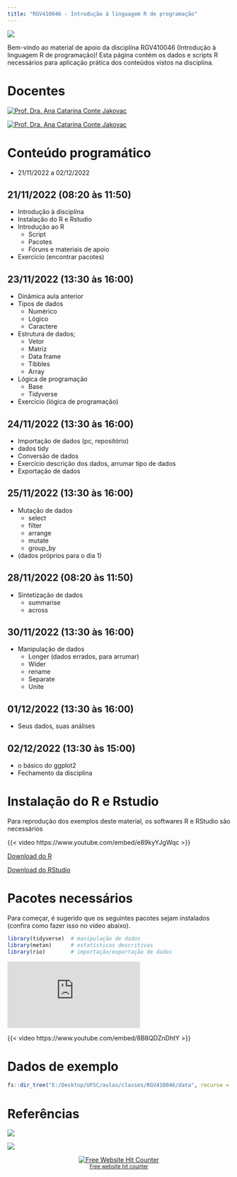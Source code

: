 ```yaml
---
title: "RGV410046 - Introdução à linguagem R de programação"
---
```


![](figs/bem-vindo.png)

Bem-vindo ao material de apoio da disciplina RGV410046 (Introdução à linguagem R de programação)! Esta página contém os dados e scripts R necessários para aplicação prática dos conteúdos vistos na disciplina.

# Docentes

::: {layout-ncol="2"}
[![Prof. Dra. Ana Catarina Conte Jakovac](figs/catarina1.jpg)](http://lattes.cnpq.br/6851033339458776)

[![Prof. Dra. Ana Catarina Conte Jakovac](figs/catarina2.jpg)](http://lattes.cnpq.br/6851033339458776)
:::

# Conteúdo programático

-   21/11/2022 a 02/12/2022

## 21/11/2022 (08:20 às 11:50)

-   Introdução à disciplina
-   Instalação do R e Rstudio
-   Introdução ao R
    -   Script
    -   Pacotes
    -   Fóruns e materiais de apoio
-   Exercício (encontrar pacotes)

## 23/11/2022 (13:30 às 16:00)

-   Dinâmica aula anterior
-   Tipos de dados
    -   Numérico
    -   Lógico
    -   Caractere
-   Estrutura de dados;
    -   Vetor
    -   Matriz
    -   Data frame
    -   Tibbles
    -   Array
-   Lógica de programação
    -   Base
    -   Tidyverse
-   Exercício (lógica de programação)

## 24/11/2022 (13:30 às 16:00)

-   Importação de dados (pc, repositório)
-   dados tidy
-   Conversão de dados
-   Exercício descrição dos dados, arrumar tipo de dados
-   Exportação de dados

## 25/11/2022 (13:30 às 16:00)

-   Mutação de dados
    -   select
    -   filter
    -   arrange
    -   mutate
    -   group_by
-   (dados próprios para o dia 1)

## 28/11/2022 (08:20 às 11:50)

-   Sintetização de dados
    -   summarise
    -   across

## 30/11/2022 (13:30 às 16:00)

-   Manipulação de dados
    -   Longer (dados errados, para arrumar)
    -   Wider
    -   rename
    -   Separate
    -   Unite

## 01/12/2022 (13:30 às 16:00)

-   Seus dados, suas análises

## 02/12/2022 (13:30 às 15:00)

-   o básico do ggplot2
-   Fechamento da disciplina

# Instalação do R e Rstudio

Para reprodução dos exemplos deste material, os softwares R e RStudio são necessários

{{< video https://www.youtube.com/embed/e89kyYJgWqc >}}


<a class="btn btn-success" href="https://cran.r-project.org/bin/windows/base/" target="_blank"><i class="fa fa-save"></i> Download do R</a>

<a class="btn btn-success" href="https://www.rstudio.com/products/rstudio/download/" target="_blank"><i class="fa fa-save"></i> Download do RStudio</a>

# Pacotes necessários

Para começar, é sugerido que os seguintes pacotes sejam instalados (confira como fazer isso no vídeo abaixo).

```r
library(tidyverse)  # manipulação de dados
library(metan)      # estatísticas descritivas
library(rio)        # importação/exportação de dados
```

```{=html}
<div class="video-container">
  
<iframe src="https://www.youtube.com/embed/8B8QDZnDhtY" title="YouTube video player" frameborder="0" allow="accelerometer; autoplay; clipboard-write; encrypted-media; gyroscope; picture-in-picture" allowfullscreen>

</iframe>

</div>
```

{{< video https://www.youtube.com/embed/8B8QDZnDhtY >}}


# Dados de exemplo

```r
fs::dir_tree("E:/Desktop/UFSC/aulas/classes/RGV410046/data", recurse = 1)
```

# Referências

::: {layout-ncol="2"}
[![](figs/eambr.png)](https://bendeivide.github.io/book-eambr01/)

[![](figs/book_olivoto.png)](https://tiagoolivoto.github.io/e-bookr/index.html)
:::

```{=html}
<div align='center'><a href='https://www.free-website-hit-counter.com'><img src='https://www.free-website-hit-counter.com/c.php?d=9&id=138603&s=2' border='0' alt='Free Website Hit Counter'></a><br / ><small><a href='https://www.free-website-hit-counter.com' title="Free Website Hit Counter">Free website hit counter</a></small></div>
```
